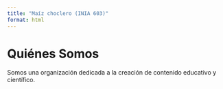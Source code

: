 ```yaml
---
title: "Maíz choclero (INIA 603)"
format: html
---
```


# Quiénes Somos

Somos una organización dedicada a la creación de contenido educativo y científico.

